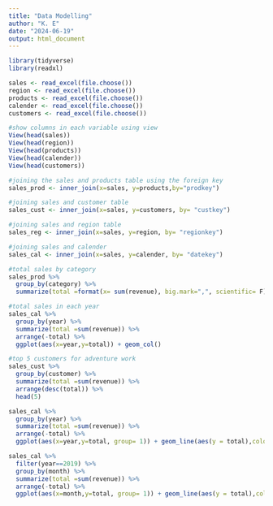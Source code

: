 ```yaml
---
title: "Data Modelling"
author: "K. E"
date: "2024-06-19"
output: html_document
---
```


```r
library(tidyverse)
library(readxl)
```

```r
sales <- read_excel(file.choose())
region <- read_excel(file.choose())
products <- read_excel(file.choose())
calender <- read_excel(file.choose())
customers <- read_excel(file.choose())
```

```r
#show columns in each variable using view
View(head(sales))
View(head(region))
View(head(products))
View(head(calender))
View(head(customers))
```

```r
#joining the sales and products table using the foreign key
sales_prod <- inner_join(x=sales, y=products,by="prodkey")
```

```r
#joining sales and customer table
sales_cust <- inner_join(x=sales, y=customers, by= "custkey")
```

```r
#joining sales and region table
sales_reg <- inner_join(x=sales, y=region, by= "regionkey")
```

```r
#joining sales and calender
sales_cal <- inner_join(x=sales, y=calender, by= "datekey")
```

```r
#total sales by category
sales_prod %>%
  group_by(category) %>%
  summarize(total =format(x= sum(revenue), big.mark=",", scientific= F))
```

```r
#total sales in each year
sales_cal %>% 
  group_by(year) %>% 
  summarize(total =sum(revenue)) %>% 
  arrange(-total) %>% 
  ggplot(aes(x=year,y=total)) + geom_col()
```

```r
#top 5 customers for adventure work
sales_cust %>% 
  group_by(customer) %>% 
  summarize(total =sum(revenue)) %>% 
  arrange(desc(total)) %>% 
  head(5)

```

```r
sales_cal %>% 
  group_by(year) %>% 
  summarize(total =sum(revenue)) %>% 
  arrange(-total) %>% 
  ggplot(aes(x=year,y=total, group= 1)) + geom_line(aes(y = total),color = "red",size = 0.7) + geom_text(aes(x = year, y = total,label = total), vjust = "inward", size = 3) + scale_y_continuous(labels = scales::comma)
```
```r
sales_cal %>% 
  filter(year==2019) %>% 
  group_by(month) %>% 
  summarize(total =sum(revenue)) %>% 
  arrange(-total) %>% 
  ggplot(aes(x=month,y=total, group= 1)) + geom_line(aes(y = total),color = "red",size = 0.7) + geom_text(aes(x = month, y = total,label = total), vjust = "inward", size = 3) + scale_y_continuous(labels = scales::comma)
```



